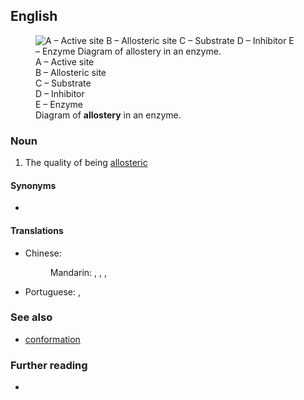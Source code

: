==English==
[[File:Allosteric Regulation.svg|thumb|A – Active site<br />B – Allosteric site<br />C – Substrate<br />D – Inhibitor<br />E – Enzyme<br />Diagram of '''allostery''' in an enzyme.]]

===Noun===
{{en-noun|-}}

# The quality of being [[allosteric]]

====Synonyms====
* {{l|en|allosterism}}

====Translations====
{{trans-top|the quality of being allosteric}}
* Chinese:
*: Mandarin: {{t|cmn|同體異位性}}, {{t|cmn|同体异位性|tr=tóngtǐ yìwèixìng}}, {{t|cmn|變構性}}, {{t|cmn|变构性|tr=biàngòuxìng}}
* Portuguese: {{t|pt|alosteria|f}}, {{t|pt|alosterismo|m}}
{{trans-mid}}
{{trans-bottom}}

===See also===
* [[conformation]]

===Further reading===
* {{pedia}}